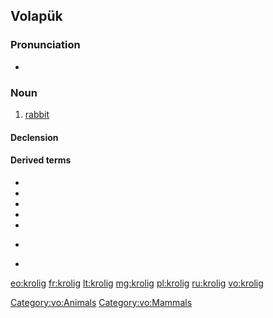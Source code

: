 ==Volapük==

===Pronunciation===
* {{IPA|[kɾoˈlig]|lang=vo}}

===Noun===
{{vo-noun}}

# {{qualifier|male or female}} [[rabbit]] 

====Declension====
{{vo-decl-noun}}

====Derived terms====
* {{l|vo|hikrolig|gloss=[[male]] rabbit, [[buck]] (rabbit)}}
* {{l|vo|jikrolig|gloss=[[female]] rabbit, [[doe]] (rabbit)}}
* {{l|vo|kroligahog|gloss=[[rabbit hole]]}} 
* {{l|vo|kroliganäst |gloss=rabbit [[nest]]}} 
* {{l|vo|kroligaragud|gloss=rabbit [[stew]]}}
* {{qualifier|[[diminutive]]}} {{l|vo|kroligil|gloss=[[small]] rabbit}}
* {{l|vo|kroligül|gloss=[[young]] rabbit, [[bunny]]}}

[[Category:vo:Animals]]
[[Category:vo:Mammals]]

[[eo:krolig]]
[[fr:krolig]]
[[lt:krolig]]
[[mg:krolig]]
[[pl:krolig]]
[[ru:krolig]]
[[vo:krolig]]